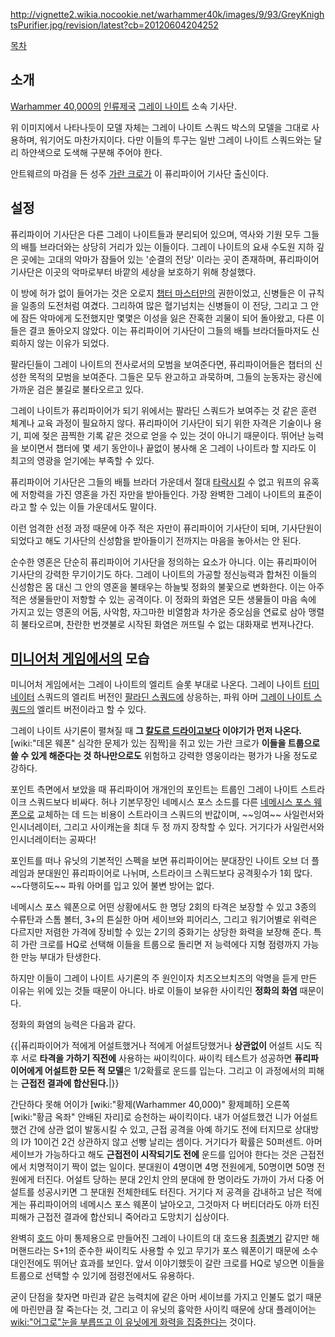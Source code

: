 {{{+1 '''Purifier Squad'''}}}

http://vignette2.wikia.nocookie.net/warhammer40k/images/9/93/GreyKnightsPurifier.jpg/revision/latest?cb=20120604204252

[[목차]]

== 소개 ==
[[Warhammer 40,000]]의 [[인류제국]] [[그레이 나이트]] 소속 기사단.

위 이미지에서 나타나듯이 모델 자체는 그레이 나이트 스쿼드 박스의 모델을 그대로 사용하며, 워기어도 마찬가지이다. 다만 이들의 투구는 일반 그레이 나이트 스쿼드와는 달리 하얀색으로 도색해 구분해 주어야 한다.

안트웨르의 마검을 든 성주 [[가란 크로]]가 이 퓨리파이어 기사단 출신이다.

== 설정 ==
퓨리파이어 기사단은 다른 그레이 나이트들과 분리되어 있으며, 역사와 기원 모두 그들의 배틀 브라더와는 상당히 거리가 있는 이들이다. 그레이 나이트의 요새 수도원 지하 깊은 곳에는 고대의 악마가 잠들어 있는 '순결의 전당' 이라는 곳이 존재하며, 퓨리파이어 기사단은 이곳의 악마로부터 바깥의 세상을 보호하기 위해 창설했다.

이 방에 허가 없이 들어가는 것은 오로지 [[챕터 마스터]]만의 권한이었고, 신병들은 이 규칙을 일종의 도전처럼 여겼다. 그리하여 많은 혈기넘치는 신병들이 이 전당, 그리고 그 안에 잠든 악마에게 도전했지만 몇몇은 이성을 잃은 잔혹한 괴물이 되어 돌아왔고, 다른 이들은 결코 돌아오지 않았다. 이는 퓨리파이어 기사단이 그들의 배틀 브라더들마저도 신뢰하지 않는 이유가 되었다.

팔라딘들이 그레이 나이트의 전사로서의 모범을 보여준다면, 퓨리파이어들은 챕터의 신성한 목적의 모범을 보여준다. 그들은 모두 완고하고 과묵하며, 그들의 눈동자는 광신에 가까운 검은 불길로 불타오르고 있다.

그레이 나이트가 퓨리파이어가 되기 위에서는 팔라딘 스쿼드가 보여주는 것 같은 훈련 체계나 교육 과정이 필요하지 않다. 퓨리파이어 기사단이 되기 위한 자격은 기술이나 용기, 피에 젖은 끔찍한 기록 같은 것으로 얻을 수 있는 것이 아니기 때문이다. 뛰어난 능력을 보이면서 챕터에 몇 세기 동안이나 끝없이 봉사해 온 그레이 나이트라 할 지라도 이 최고의 영광을 얻기에는 부족할 수 있다.

퓨리파이어 기사단은 그들의 배틀 브라더 가운데서 절대 [[타락]]시킬 수 없고 워프의 유혹에 저항력을 가진 영혼을 가진 자만을 받아들인다. 가장 완벽한 그레이 나이트의 표준이라고 할 수 있는 이들 가운데서도 말이다.

이런 엄격한 선정 과정 때문에 아주 적은 자만이 퓨리파이어 기사단이 되며, 기사단원이 되었다고 해도 기사단의 신성함을 받아들이기 전까지는 마음을 놓아서는 안 된다.

순수한 영혼은 단순히 퓨리파이어 기사단을 정의하는 요소가 아니다. 이는 퓨리파이어 기사단의 강력한 무기이기도 하다. 그레이 나이트의 가공할 정신능력과 합쳐진 이들의 신성함은 몸 대신 그 안의 영혼을 불태우는 하늘빛 정화의 불꽃으로 변화한다. 이는 아주 적은 생물들만이 저항할 수 있는 공격이다. 이 정화의 화염은 모든 생물들이 마음 속에 가지고 있는 영혼의 어둠, 사악함, 자그마한 비열함과 차가운 증오심을 연료로 삼아 맹렬히 불타오르며, 찬란한 번갯불로 시작된 화염은 꺼뜨릴 수 없는 대화재로 번져나간다.

== [[미니어처 게임]]에서의 모습 ==
미니어처 게임에서는 그레이 나이트의 엘리트 슬롯 부대로 나온다. 그레이 나이트 [[터미네이터]] 스쿼드의 엘리트 버전인 [[팔라딘 스쿼드]]에 상응하는, 파워 아머 [[그레이 나이트 스쿼드]]의 엘리트 버전이라고 할 수 있다.

그레이 나이트 사기론이 펼쳐질 때 '''그 [[칼도르 드라이고]]보다 이야기가 먼저 나온다.''' [wiki:"데몬 웨폰" 심각한 문제가 있는 짐짝]을 쥐고 있는 가란 크로가 '''이들을 트룹으로 쓸 수 있게 해준다는 것 하나만으로도''' 위험하고 강력한 영웅이라는 평가가 나올 정도로 강하다.

포인트 측면에서 보았을 때 퓨리파이어 개개인의 포인트는 트룹인 그레이 나이트 스트라이크 스쿼드보다 비싸다. 허나 기본무장인 네메시스 포스 소드를 다른 [[네메시스 포스 웨폰]]으로 교체하는 데 드는 비용이 스트라이크 스쿼드의 반값이며, ~~잉여~~ 사일런서와 인시너레이터, 그리고 사이캐논을 최대 두 정 까지 장착할 수 있다. 거기다가 사일런서와 인시너레이터는 공짜다!

포인트를 떠나 유닛의 기본적인 스펙을 보면 퓨리파이어는 분대장인 나이트 오브 더 플레임과 분대원인 퓨리파이어로 나뉘며, 스트라이크 스쿼드보다 공격횟수가 1회 많다. ~~다행히도~~ 파워 아머를 입고 있어 불변 방어는 없다.

네메시스 포스 웨폰으로 어떤 상황에서도 한 명당 2회의 타격은 보장할 수 있고 3종의 수류탄과 스톰 볼터, 3+의 튼실한 아머 세이브와 피어리스, 그리고 워기어별로 위력은 다르지만 저렴한 가격에 장비할 수 있는 2기의 중화기는 상당한 화력을 보장해 준다. 특히 가란 크로를 HQ로 선택해 이들을 트룹으로 돌리면 저 능력에다 지형 점령까지 가능한 만능 부대가 탄생한다.

하지만 이들이 그레이 나이트 사기론의 주 원인이자 치즈오브치즈의 악명을 듣게 만든 이유는 위에 있는 것들 때문이 아니다. 바로 이들이 보유한 사이킥인 '''정화의 화염''' 때문이다.

정화의 화염의 능력은 다음과 같다.

{{|퓨리파이어가 적에게 어설트했거나 적에게 어설트당했거나 '''상관없이''' 어설트 시도 직후 서로 '''타격을 가하기 직전에''' 사용하는 싸이킥이다. 싸이킥 테스트가 성공하면 '''퓨리파이어에게 어설트한 모든 적 모델'''은 1/2확률로 운드를 입는다. 그리고 이 과정에서의 피해는 '''근접전 결과에 합산된다.'''|}}

간단하다 못해 어이가 [wiki:"황제(Warhammer 40,000)" 황제폐하] 오른쪽 [wiki:"황금 옥좌" 안배된 자리]로 승천하는 싸이킥이다. 내가 어설트했건 니가 어설트했건 간에 상관 없이 발동시킬 수 있고, 근접 공격을 아예 하기도 전에 터지므로 상대방의 I가 10이건 2건 상관하지 않고 선빵 날리는 셈이다. 거기다가 확률은 50퍼센트. 아머 세이브가 가능하다고 해도 '''근접전이 시작되기도 전에''' 운드를 입어야 한다는 것은 근접전에서 치명적이기 짝이 없는 일이다. 분대원이 4명이면 4명 전원에게, 50명이면 50명 전원에게 터진다. 어설트 당하는 분대 2인치 안의 분대에 한 명이라도 가까이 가서 다중 어설트를 성공시키면 그 분대원 전체한테도 터진다. 거기다 저 공격을 감내하고 남은 적에게는 퓨리파이어의 네메시스 포스 웨폰이 날아오고, 그것마저 다 버티더라도 아까 터진 피해가 근접전 결과에 합산되니 죽어라고 도망치기 십상이다.

완벽히 [[호드]] 아미 통제용으로 만들어진 그레이 나이트의 대 호드용 [[최종병기]] 같지만 해머핸드라는 S+1의 준수한 싸이킥도 사용할 수 있고 무기가 포스 웨폰이기 때문에 소수 대인전에도 뛰어난 효과를 보인다. 앞서 이야기했듯이 갈란 크로를 HQ로 넣으면 이들을 트룹으로 선택할 수 있기에 점령전에서도 유용하다.

굳이 단점을 찾자면 마린과 같은 능력치에 같은 아머 세이브를 가지고 인불도 없기 때문에 마린만큼 잘 죽는다는 것, 그리고 이 유닛의 흉악한 사이킥 때문에 상대 플레이어는 [[wiki:"어그로"눈을 부릅뜨고 이 유닛에게 화력을 집중한다]]는 것이다.
